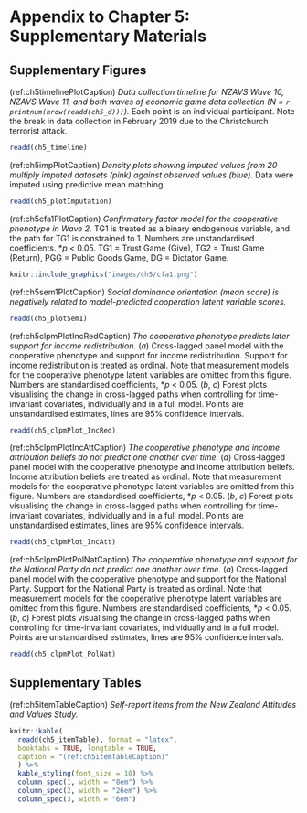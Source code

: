 # Appendix to Chapter 5: Supplementary Materials

## Supplementary Figures

(ref:ch5timelinePlotCaption) _Data collection timeline for NZAVS Wave 10, NZAVS Wave 11, and both waves of economic game data collection (N = `r printnum(nrow(readd(ch5_d)))`)._ Each point is an individual participant. Note the break in data collection in February 2019 due to the Christchurch terrorist attack.

```r
readd(ch5_timeline)
```

\newpage

\FloatBarrier

(ref:ch5impPlotCaption) _Density plots showing imputed values from 20 multiply imputed datasets (pink) against observed values (blue)._ Data were imputed using predictive mean matching.

```r
readd(ch5_plotImputation)
```

\newpage

\FloatBarrier

(ref:ch5cfa1PlotCaption) _Confirmatory factor model for the cooperative phenotype in Wave 2._ TG1 is treated as a binary endogenous variable, and the path for TG1 is constrained to 1. Numbers are unstandardised coefficients. *_p_ < 0.05. TG1 = Trust Game (Give), TG2 = Trust Game (Return), PGG = Public Goods Game, DG = Dictator Game.

```r
knitr::include_graphics("images/ch5/cfa1.png")
```

\newpage

\FloatBarrier

(ref:ch5sem1PlotCaption) _Social dominance orientation (mean score) is negatively related to model-predicted cooperation latent variable scores._

```r
readd(ch5_plotSem1)
```

\newpage

\FloatBarrier

(ref:ch5clpmPlotIncRedCaption) _The cooperative phenotype predicts later support for income redistribution._ (_a_) Cross-lagged panel model with the cooperative phenotype and support for income redistribution. Support for income redistribution is treated as ordinal. Note that measurement models for the cooperative phenotype latent variables are omitted from this figure. Numbers are standardised coefficients, *_p_ < 0.05. (_b_, _c_) Forest plots visualising the change in cross-lagged paths when controlling for time-invariant covariates, individually and in a full model. Points are unstandardised estimates, lines are 95% confidence intervals.

```r
readd(ch5_clpmPlot_IncRed)
```

\newpage

\FloatBarrier

(ref:ch5clpmPlotIncAttCaption) _The cooperative phenotype and income attribution beliefs do not predict one another over time._ (_a_) Cross-lagged panel model with the cooperative phenotype and income attribution beliefs. Income attribution beliefs are treated as ordinal. Note that measurement models for the cooperative phenotype latent variables are omitted from this figure. Numbers are standardised coefficients, *_p_ < 0.05. (_b_, _c_) Forest plots visualising the change in cross-lagged paths when controlling for time-invariant covariates, individually and in a full model. Points are unstandardised estimates, lines are 95% confidence intervals. 

```r
readd(ch5_clpmPlot_IncAtt)
```

\newpage

\FloatBarrier

(ref:ch5clpmPlotPolNatCaption) _The cooperative phenotype and support for the National Party do not predict one another over time._ (_a_) Cross-lagged panel model with the cooperative phenotype and support for the National Party. Support for the National Party is treated as ordinal. Note that measurement models for the cooperative phenotype latent variables are omitted from this figure. Numbers are standardised coefficients, *_p_ < 0.05. (_b_, _c_) Forest plots visualising the change in cross-lagged paths when controlling for time-invariant covariates, individually and in a full model. Points are unstandardised estimates, lines are 95% confidence intervals.

```r
readd(ch5_clpmPlot_PolNat)
```

\newpage

\FloatBarrier

## Supplementary Tables

(ref:ch5itemTableCaption) _Self-report items from the New Zealand Attitudes and Values Study._

```r
knitr::kable(
  readd(ch5_itemTable), format = "latex",
  booktabs = TRUE, longtable = TRUE,
  caption = "(ref:ch5itemTableCaption)"
  ) %>%
  kable_styling(font_size = 10) %>%
  column_spec(1, width = "8em") %>%
  column_spec(2, width = "26em") %>%
  column_spec(3, width = "6em")
```
